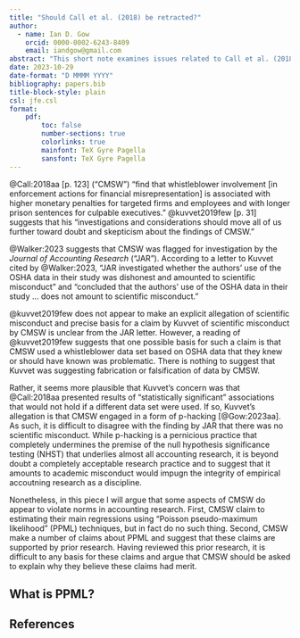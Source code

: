 ```yaml
---
title: "Should Call et al. (2018) be retracted?"
author: 
  - name: Ian D. Gow
    orcid: 0000-0002-6243-8409
    email: iandgow@gmail.com
abstract: "This short note examines issues related to Call et al. (2018)."
date: 2023-10-29
date-format: "D MMMM YYYY"
bibliography: papers.bib
title-block-style: plain
csl: jfe.csl
format: 
    pdf:
        toc: false
        number-sections: true
        colorlinks: true
        mainfont: TeX Gyre Pagella
        sansfont: TeX Gyre Pagella
---
```


@Call:2018aa [p. 123] ("CMSW") "find that whistleblower involvement [in enforcement actions for financial misrepresentation] is associated with higher monetary penalties for targeted firms and employees and with longer prison sentences for culpable executives."
@kuvvet2019few [p. 31] suggests that his "investigations and considerations should move all of us further toward doubt and skepticism about the findings of CMSW."

@Walker:2023 suggests that CMSW was flagged for investigation by the *Journal of Accounting Research* ("JAR").
According to a letter to Kuvvet cited by @Walker:2023, "JAR investigated whether the authors' use of the
OSHA data in their study was dishonest and amounted to scientific misconduct" and "concluded that the authors' use of the OSHA data in their study ... does not amount to scientific misconduct."

@kuvvet2019few does not appear to make an explicit allegation of scientific misconduct and precise basis for a claim by Kuvvet of scientific misconduct by CMSW is unclear from the JAR letter.
However, a reading of @kuvvet2019few suggests that one possible basis for such a claim is that CMSW used a whistleblower data set based on OSHA data that they knew or should have known was problematic.
There is nothing to suggest that Kuvvet was suggesting fabrication or falsification of data by CMSW.

Rather, it seems more plausible that Kuvvet's concern was that @Call:2018aa presented results of "statistically significant" associations that would not hold if a different data set were used.
If so, Kuvvet's allegation is that CMSW engaged in a form of p-hacking [@Gow:2023aa].
As such, it is difficult to disagree with the finding by JAR that there was no scientific misconduct.
While p-hacking is a pernicious practice that completely undermines the premise of the null hypothesis significance testing (NHST) that underlies almost all accounting research, it is beyond doubt a completely acceptable research practice and to suggest that it amounts to academic misconduct would impugn the integrity of empirical accoutning research as a discipline.

Nonetheless, in this piece I will argue that some aspects of CMSW do appear to violate norms in accounting research.
First, CMSW claim to estimating their main regressions using "Poisson pseudo-maximum likelihood" (PPML) techniques, but in fact do no such thing.
Second, CMSW make a number of claims about PPML and suggest that these claims are supported by prior research.
Having reviewed this prior research, it is difficult to any basis for these claims and argue that CMSW should be asked to explain why they believe these claims had merit.

## What is PPML?





## References
